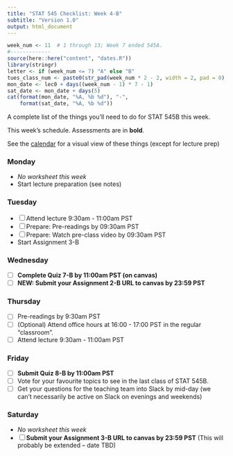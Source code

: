 ```yaml
---
title: "STAT 545 Checklist: Week 4-B"
subtitle: "Version 1.0"
output: html_document
---
```


```r
week_num <- 11  # 1 through 13; Week 7 ended 545A.
#-------------
source(here::here("content", "dates.R"))
library(stringr)
letter <- if (week_num <= 7) "A" else "B"
tues_class_num <- paste0(str_pad(week_num * 2 - 2, width = 2, pad = 0), letter)
mon_date <- lec0 + days((week_num - 1) * 7 - 1)
sat_date <- mon_date + days(5)
cat(format(mon_date, "%A, %b %d"), "-", 
    format(sat_date, "%A, %b %d"))
```

A complete list of the things you'll need to do for STAT 545B this week.

This week's schedule. Assessments are in __bold__. 

See the [calendar](https://stat545.stat.ubc.ca/calendar) for a visual view of these things (except for lecture prep)

### Monday

- _No worksheet this week_
- Start lecture preparation (see notes)

### Tuesday

- [ ] Attend lecture 9:30am - 11:00am PST
- [ ] Prepare: Pre-readings by 09:30am PST
- [ ] Prepare: Watch pre-class video by 09:30am PST
- Start Assignment 3-B

### Wednesday

- [ ] __Complete Quiz 7-B by 11:00am PST (on canvas)__
- [ ] __NEW: Submit your Assignment 2-B URL to canvas by 23:59 PST__

### Thursday

- [ ] Pre-readings by 9:30am PST
- [ ] (Optional) Attend office hours at 16:00 - 17:00 PST in the regular "classroom".
- [ ] Attend lecture 9:30am - 11:00am PST

### Friday

- [ ] __Submit Quiz 8-B by 11:00am PST__
- [ ] Vote for your favourite topics to see in the last class of STAT 545B.
- [ ] Get your questions for the teaching team into Slack by mid-day (we can't necessarily be active on Slack on evenings and weekends)

### Saturday

- _No worksheet this week_
- [ ] __Submit your Assignment 3-B URL to canvas by 23:59 PST__ (This will probably be extended -- date TBD)